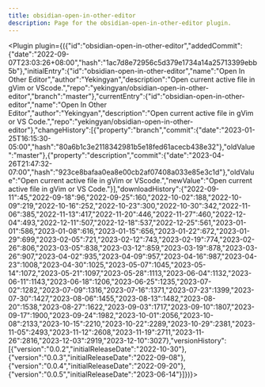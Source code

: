 ---
title: obsidian-open-in-other-editor
description: Page for the obsidian-open-in-other-editor plugin.
---


<Plugin plugin={({"id":"obsidian-open-in-other-editor","addedCommit":{"date":"2022-09-07T23:03:26+08:00","hash":"1ac7d8e72956c5d379e1734a14a25713399ebb5b"},"initialEntry":{"id":"obsidian-open-in-other-editor","name":"Open In Other Editor","author":"Yekingyan","description":"Open current active file in gVim or VScode.","repo":"yekingyan/obsidian-open-in-other-editor","branch":"master"},"currentEntry":{"id":"obsidian-open-in-other-editor","name":"Open In Other Editor","author":"Yekingyan","description":"Open current active file in gVim or VS Code.","repo":"yekingyan/obsidian-open-in-other-editor"},"changeHistory":[{"property":"branch","commit":{"date":"2023-01-25T16:15:30-05:00","hash":"80a6b1c3e2118342981b5e18fed61acecb438e32"},"oldValue":"master"},{"property":"description","commit":{"date":"2023-04-26T21:47:32-07:00","hash":"923ce8bafaa0ea8e00cb2af07408a033e85e3c1d"},"oldValue":"Open current active file in gVim or VScode.","newValue":"Open current active file in gVim or VS Code."}],"downloadHistory":{"2022-09-11":45,"2022-09-18":96,"2022-09-25":160,"2022-10-02":188,"2022-10-09":219,"2022-10-16":252,"2022-10-23":300,"2022-10-30":342,"2022-11-06":385,"2022-11-13":417,"2022-11-20":446,"2022-11-27":460,"2022-12-04":493,"2022-12-11":507,"2022-12-18":537,"2022-12-25":561,"2023-01-01":586,"2023-01-08":616,"2023-01-15":656,"2023-01-22":672,"2023-01-29":699,"2023-02-05":721,"2023-02-12":743,"2023-02-19":774,"2023-02-26":806,"2023-03-05":838,"2023-03-12":859,"2023-03-19":878,"2023-03-26":907,"2023-04-02":935,"2023-04-09":957,"2023-04-16":987,"2023-04-23":1008,"2023-04-30":1025,"2023-05-07":1045,"2023-05-14":1072,"2023-05-21":1097,"2023-05-28":1113,"2023-06-04":1132,"2023-06-11":1143,"2023-06-18":1206,"2023-06-25":1235,"2023-07-02":1282,"2023-07-09":1316,"2023-07-16":1371,"2023-07-23":1399,"2023-07-30":1427,"2023-08-06":1455,"2023-08-13":1482,"2023-08-20":1538,"2023-08-27":1622,"2023-09-03":1717,"2023-09-10":1807,"2023-09-17":1900,"2023-09-24":1982,"2023-10-01":2056,"2023-10-08":2133,"2023-10-15":2210,"2023-10-22":2289,"2023-10-29":2381,"2023-11-05":2493,"2023-11-12":2608,"2023-11-19":2711,"2023-11-26":2816,"2023-12-03":2919,"2023-12-10":3027},"versionHistory":[{"version":"0.0.2","initialReleaseDate":"2022-10-30"},{"version":"0.0.3","initialReleaseDate":"2022-09-08"},{"version":"0.0.4","initialReleaseDate":"2022-09-20"},{"version":"0.0.5","initialReleaseDate":"2023-06-14"}]})}></Plugin>